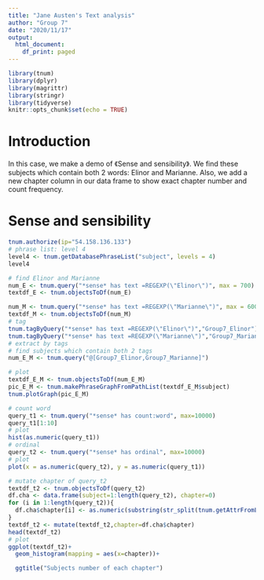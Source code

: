 ---
title: "Jane Austen's Text analysis"
author: "Group 7"
date: "2020/11/17"
output:
  html_document:
    df_print: paged
---

```{r setup, include=FALSE}
library(tnum)
library(dplyr)
library(magrittr)
library(stringr)
library(tidyverse)
knitr::opts_chunk$set(echo = TRUE)
```
# Introduction
  In this case, we make a demo of 《Sense and sensibility》. We find these subjects which contain both 2 words: Elinor and Marianne.
Also, we add a new chapter column in our data frame to show exact chapter number and count frequency.

# Sense and sensibility
```{r}
tnum.authorize(ip="54.158.136.133")
# phrase list: level 4
level4 <- tnum.getDatabasePhraseList("subject", levels = 4)
level4
```

```{r}
# find Elinor and Marianne
num_E <- tnum.query("*sense* has text =REGEXP(\"Elinor\")", max = 700)
textdf_E <- tnum.objectsToDf(num_E)

num_M <- tnum.query("*sense* has text =REGEXP(\"Marianne\")", max = 600)
textdf_M <- tnum.objectsToDf(num_M)
# tag
tnum.tagByQuery("*sense* has text =REGEXP(\"Elinor\")","Group7_Elinor")
tnum.tagByQuery("*sense* has text =REGEXP(\"Marianne\")","Group7_Marianne")
# extract by tags
# find subjects which contain both 2 tags
num_E_M <- tnum.query("@[Group7_Elinor,Group7_Marianne]")
```

```{r}
# plot
textdf_E_M <- tnum.objectsToDf(num_E_M)
pic_E_M <- tnum.makePhraseGraphFromPathList(textdf_E_M$subject)
tnum.plotGraph(pic_E_M)
```

```{r}
# count word
query_t1 <- tnum.query("*sense* has count:word", max=10000)
query_t1[1:10]
# plot
hist(as.numeric(query_t1))
# ordinal
query_t2 <- tnum.query("*sense* has ordinal", max=10000)
# plot
plot(x = as.numeric(query_t2), y = as.numeric(query_t1))
```

```{r}
# mutate chapter of query_t2
textdf_t2 <- tnum.objectsToDf(query_t2)
df.cha <- data.frame(subject=1:length(query_t2), chapter=0)
for (i in 1:length(query_t2)){
  df.cha$chapter[i] <- as.numeric(substring(str_split(tnum.getAttrFromList(query_t2[i], "subject"), "[:/]")[[1]][4], 9))
}
textdf_t2 <- mutate(textdf_t2,chapter=df.cha$chapter)
head(textdf_t2)
# plot
ggplot(textdf_t2)+
  geom_histogram(mapping = aes(x=chapter))+

  ggtitle("Subjects number of each chapter")

```

